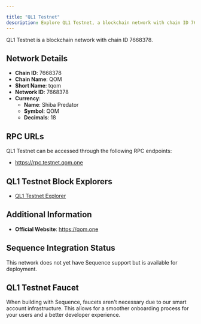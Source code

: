 ```yaml
---

title: "QL1 Testnet"
description: Explore QL1 Testnet, a blockchain network with chain ID 7668378. Learn about its native currency, Shiba Predator, and how to interact with the network.
---
```




QL1 Testnet is a blockchain network with chain ID 7668378.

## Network Details

- **Chain ID**: 7668378
- **Chain Name**: QOM
- **Short Name**: tqom
- **Network ID**: 7668378
- **Currency**: 
  - **Name**: Shiba Predator
  - **Symbol**: QOM
  - **Decimals**: 18

## RPC URLs

QL1 Testnet can be accessed through the following RPC endpoints:

- https://rpc.testnet.qom.one

## QL1 Testnet Block Explorers

- [QL1 Testnet Explorer](https://testnet.qom.one)

## Additional Information

- **Official Website**: https://qom.one

## Sequence Integration Status

This network does not yet have Sequence support but is available for deployment.

## QL1 Testnet Faucet

When building with Sequence, faucets aren't necessary due to our smart account infrastructure. This allows for a smoother onboarding process for your users and a better developer experience.
